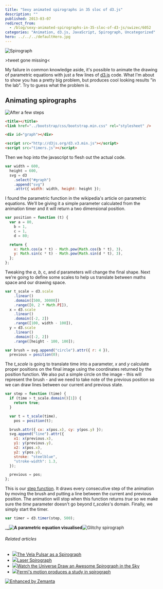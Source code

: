 ```yaml
---
title: "Sexy animated spirographs in 35 sloc of d3.js"
description: ""
published: 2013-03-07
redirect_from:
  - /blog/sexy-animated-spirographs-in-35-sloc-of-d3-js/swizec/6052
categories: "Animation, d3.js, JavaScript, Spirograph, Uncategorized"
hero: ../../../defaultHero.jpg
---
```


![Spirograph](http://upload.wikimedia.org/wikipedia/commons/thumb/9/97/Spirograph3.jpg/800px-Spirograph3.jpg "Spirograph")![]()

\>tweet gone missing&lt;

My failure in common knowledge aside, it's possible to animate the drawing of parametric equations with just a few lines of [d3.js](http://d3js.org) code. What I'm about to show you has a pretty big problem, but produces cool looking results "in the lab". Try to guess what the problem is.

## Animating spirographs

![After a few steps](http://swizec.com/blog/wp-content/uploads/2013/03/0007_04_04.png "After a few steps")

```html
<title></title>
<link href="../bootstrap/css/bootstrap.min.css" rel="stylesheet" />

<div id="graph"></div>

<script src="http://d3js.org/d3.v3.min.js"></script>
<script src="timers.js"></script>
```

Then we hop into the javascript to flesh out the actual code.

```javascript
var width = 600,
  height = 600,
  svg = d3
    .select("#graph")
    .append("svg")
    .attr({ width: width, height: height });
```

I found the parametric function in the wikipedia's article on parametric equations. We'll be giving it a simple parameter calculated from the animation timer and it will return a two dimensional position.

```javascript
var position = function (t) {
  var a = 80,
    b = 1,
    c = 1,
    d = 80;

  return {
    x: Math.cos(a * t) - Math.pow(Math.cos(b * t), 3),
    y: Math.sin(c * t) - Math.pow(Math.sin(d * t), 3),
  };
};
```

Tweaking the _a_, _b_, c, and _d_ parameters will change the final shape. Next we're going to define some scales to help us translate between maths space and our drawing space.

```javascript
var t_scale = d3.scale
    .linear()
    .domain([500, 30000])
    .range([0, 2 * Math.PI]),
  x = d3.scale
    .linear()
    .domain([-2, 2])
    .range([100, width - 100]),
  y = d3.scale
    .linear()
    .domain([-2, 2])
    .range([height - 100, 100]);

var brush = svg.append("circle").attr({ r: 4 }),
  previous = position(0);
```

The _t_scale_ is going to translate time into a parameter, _x_ and _y_ calculate proper positions on the final image using the coordinates returned by the position function. We also put a simple circle on the image - this will represent the brush - and we need to take note of the previous position so we can draw lines between our current and previous state.

```javascript
var step = function (time) {
  if (time > t_scale.domain()[1]) {
    return true;
  }

  var t = t_scale(time),
    pos = position(t);

  brush.attr({ cx: x(pos.x), cy: y(pos.y) });
  svg.append("line").attr({
    x1: x(previous.x),
    y1: y(previous.y),
    x2: x(pos.x),
    y2: y(pos.y),
    stroke: "steelblue",
    "stroke-width": 1.3,
  });

  previous = pos;
};
```

This is our [step function](http://en.wikipedia.org/wiki/Step_function "Step function"). It draws every consecutive step of the animation by moving the brush and putting a line between the current and previous position. The animation will stop when this function returns _true_ so we make sure the _time_ parameter doesn't go beyond _t_scales_'s domain. Finally, we simply start the timer.

```javascript
var timer = d3.timer(step, 500);
```

\_**\_![]()![A parametric equation visualised](http://swizec.com/blog/wp-content/uploads/2013/03/0007_04_05.png "A parametric equation visualised")**![Glitchy spirograph](http://swizec.com/blog/wp-content/uploads/2013/03/glitchy-spirograph.png "Glitchy spirograph")

###### Related articles

- [![](http://i.zemanta.com/148486923_80_80.jpg)](http://www.universetoday.com/100325/the-vela-pulsar-as-a-spirograph/)[The Vela Pulsar as a Spirograph](http://www.universetoday.com/100325/the-vela-pulsar-as-a-spirograph/)
- [![](http://i.zemanta.com/147121686_80_80.jpg)](http://hackaday.com/2013/02/21/laser-spirograph/)[Laser Spirograph](http://hackaday.com/2013/02/21/laser-spirograph/)
- [![](http://i.zemanta.com/148806266_80_80.jpg)](http://www.gizmodo.co.uk/2013/02/watch-the-universe-draw-an-awesome-spirograph-in-the-sky/)[Watch the Universe Draw an Awesome Spirograph in the Sky](http://www.gizmodo.co.uk/2013/02/watch-the-universe-draw-an-awesome-spirograph-in-the-sky/)
- [![](http://i.zemanta.com/148576796_80_80.jpg)](http://phys.org/news/2013-02-fermi-motion-spirograph.html)[Fermi's motion produces a study in spirograph](http://phys.org/news/2013-02-fermi-motion-spirograph.html)

[![Enhanced by Zemanta](http://img.zemanta.com/zemified_e.png?x-id=fb22a411-7098-4367-b54c-e6363f006ad9)](http://www.zemanta.com/?px "Enhanced by Zemanta")
